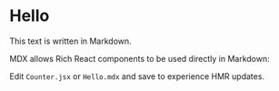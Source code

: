 
# Hello

This text is written in Markdown.

MDX allows Rich React components to be used directly in Markdown: <Counter/>

Edit `Counter.jsx` or `Hello.mdx` and save to experience HMR updates.
